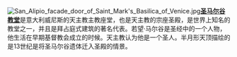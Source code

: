 [[File:San_Alipio_facade_door_of_Saint_Mark's_Basilica_of_Venice.jpg|left]]'''[[圣马尔谷教堂|圣马尔谷教堂]]'''是意大利威尼斯的天主教主教座堂，也是天主教的宗座圣殿，是世界上知名的教堂之一，并且是拜占庭式建筑的著名代表。若望·马尔谷是圣经中的一个人物，他生活在早期基督教会成立的时候。天主教认为他是一个圣人。半月形天顶描绘的是13世纪是将圣马尔谷遗体迁入圣殿的情景。